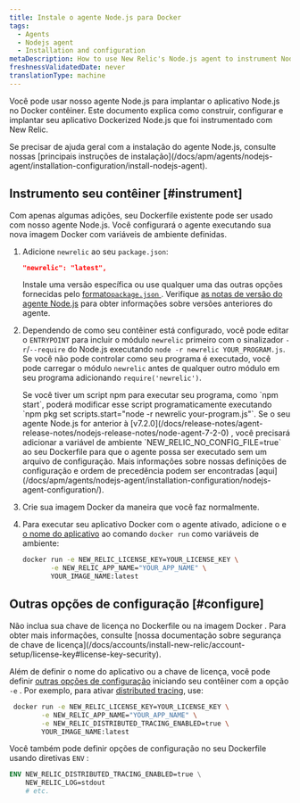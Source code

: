 ```yaml
---
title: Instale o agente Node.js para Docker
tags:
  - Agents
  - Nodejs agent
  - Installation and configuration
metaDescription: How to use New Relic's Node.js agent to instrument Node.js applications deployed in Docker containers.
freshnessValidatedDate: never
translationType: machine
---
```


Você pode usar nosso agente Node.js para implantar o aplicativo Node.js no Docker contêiner. Este documento explica como construir, configurar e implantar seu aplicativo Dockerized Node.js que foi instrumentado com New Relic.

<Callout tip="variant">
  Se precisar de ajuda geral com a instalação do agente Node.js, consulte nossas [principais instruções de instalação](/docs/apm/agents/nodejs-agent/installation-configuration/install-nodejs-agent).
</Callout>

## Instrumento seu contêiner [#instrument]

Com apenas algumas adições, seu Dockerfile existente pode ser usado com nosso agente Node.js. Você configurará o agente executando sua nova imagem Docker com variáveis de ambiente definidas.

1. Adicione `newrelic` ao seu `package.json`:

   ```json
   "newrelic": "latest",
   ```

   Instale uma versão específica ou use qualquer uma das outras opções fornecidas pelo [formato`package.json` ](https://docs.npmjs.com/files/package.json#dependencies). Verifique [as notas de versão do agente Node.js](/docs/release-notes/agent-release-notes/nodejs-release-notes) para obter informações sobre versões anteriores do agente.

2. Dependendo de como seu contêiner está configurado, você pode editar o `ENTRYPOINT` para incluir o módulo `newrelic` primeiro com o sinalizador `-r`/`--require` do Node.js executando `node -r newrelic YOUR_PROGRAM.js`. Se você não pode controlar como seu programa é executado, você pode carregar o módulo `newrelic` antes de qualquer outro módulo em seu programa adicionando `require('newrelic')`.

   <Callout variant="tip">
     Se você tiver um script npm para executar seu programa, como `npm start`, poderá modificar esse script programaticamente executando `npm pkg set scripts.start="node -r newrelic your-program.js"`.
   </Callout>

   <Callout variant="important">
     Se o seu agente Node.js for anterior à [v7.2.0](/docs/release-notes/agent-release-notes/nodejs-release-notes/node-agent-7-2-0) , você precisará adicionar a variável de ambiente `NEW_RELIC_NO_CONFIG_FILE=true` ao seu Dockerfile para que o agente possa ser executado sem um arquivo de configuração. Mais informações sobre nossas definições de configuração e ordem de precedência podem ser encontradas [aqui](/docs/apm/agents/nodejs-agent/installation-configuration/nodejs-agent-configuration/).
   </Callout>

3. Crie sua imagem Docker da maneira que você faz normalmente.

4. Para executar seu aplicativo Docker com o agente ativado, adicione o <InlinePopover type="licenseKey" />e [o nome do aplicativo](/docs/agents/manage-apm-agents/app-naming/name-your-application) ao comando `docker run` como variáveis de ambiente:

   ```bash
   docker run -e NEW_RELIC_LICENSE_KEY=YOUR_LICENSE_KEY \
          -e NEW_RELIC_APP_NAME="YOUR_APP_NAME" \
          YOUR_IMAGE_NAME:latest
   ```

<InstallFeedback />

## Outras opções de configuração [#configure]

<Callout variant="caution">
  Não inclua sua chave de licença no Dockerfile ou na imagem Docker . Para obter mais informações, consulte [nossa documentação sobre segurança de chave de licença](/docs/accounts/install-new-relic/account-setup/license-key#license-key-security).
</Callout>

Além de definir o nome do aplicativo ou a chave de licença, você pode definir [outras opções de configuração](/docs/agents/nodejs-agent/installation-configuration/nodejs-agent-configuration) iniciando seu contêiner com a opção `-e` . Por exemplo, para ativar [distributed tracing](/docs/understand-dependencies/distributed-tracing/get-started/introduction-distributed-tracing), use:

```bash
 docker run -e NEW_RELIC_LICENSE_KEY=YOUR_LICENSE_KEY \
        -e NEW_RELIC_APP_NAME="YOUR_APP_NAME" \
        -e NEW_RELIC_DISTRIBUTED_TRACING_ENABLED=true \
        YOUR_IMAGE_NAME:latest
```

Você também pode definir opções de configuração no seu Dockerfile usando diretivas `ENV` :

```dockerfile
ENV NEW_RELIC_DISTRIBUTED_TRACING_ENABLED=true \
    NEW_RELIC_LOG=stdout
    # etc.
```